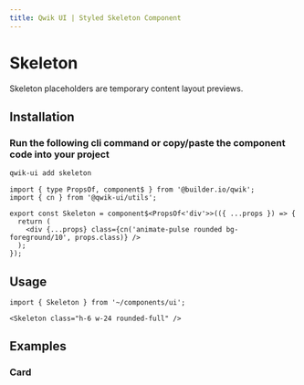 ```yaml
---
title: Qwik UI | Styled Skeleton Component
---
```



<StatusBanner status={statusByComponent.styled.Skeleton} />

# Skeleton

Skeleton placeholders are temporary content layout previews.

<Showcase name="hero" />

## Installation

### Run the following cli command or copy/paste the component code into your project

```sh
qwik-ui add skeleton
```

```tsx
import { type PropsOf, component$ } from '@builder.io/qwik';
import { cn } from '@qwik-ui/utils';

export const Skeleton = component$<PropsOf<'div'>>(({ ...props }) => {
  return (
    <div {...props} class={cn('animate-pulse rounded bg-foreground/10', props.class)} />
  );
});
```

## Usage

```tsx
import { Skeleton } from '~/components/ui';
```

```tsx
<Skeleton class="h-6 w-24 rounded-full" />
```

## Examples

### Card

<Showcase name="card" />
